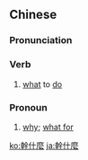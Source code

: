 {{also|干什么}}
==Chinese==
{{zh-forms|s=干什么|type=12}}

===Pronunciation===
{{zh-pron
|m=gànshénme
|cat=v,pron
}}

===Verb===
{{zh-verb}}

# [[what]] to [[do]]
#: {{zh-x|你 在 '''幹.什麼'''？|'''What''' are you '''doing'''?}}

===Pronoun===
{{zh-pronoun}}

# [[why]]; [[what for]]
#: {{zh-x|你 幹什麼 要 跟 我 作對？|'''Why''' are you going against me?}}

[[ko:幹什麼]]
[[ja:幹什麼]]